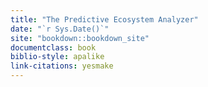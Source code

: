 ```yaml
--- 
title: "The Predictive Ecosystem Analyzer"
date: "`r Sys.Date()`"
site: "bookdown::bookdown_site"
documentclass: book
biblio-style: apalike
link-citations: yesmake
---
```

